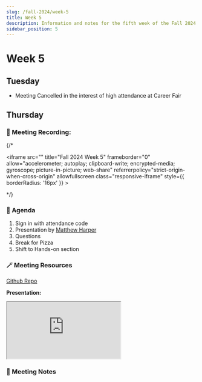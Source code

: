 ```yaml
---
slug: /fall-2024/week-5
title: Week 5
description: Information and notes for the fifth week of the Fall 2024 semester for the UMass Lowell Cloud Computing Club.
sidebar_position: 5
---
```


# Week 5

## Tuesday
- Meeting Cancelled in the interest of high attendance at Career Fair 

## Thursday

### 🎥 Meeting Recording:
{/* <div class="iframe-container">
    <iframe 
        src="" 
        title="Fall 2024 Week 5" 
        frameborder="0" 
        allow="accelerometer; autoplay; clipboard-write; encrypted-media; gyroscope; picture-in-picture; web-share" 
        referrerpolicy="strict-origin-when-cross-origin" 
        allowfullscreen
        class="responsive-iframe"
        style={{
            borderRadius: '16px'
        }}
    >
    </iframe>
</div> */}

### 🚩 Agenda
1. Sign in with attendance code
2. Presentation by [Matthew Harper](https://github.com/DaintyJet)
3. Questions
4. Break for Pizza
5. Shift to Hands-on section

### 🪄 Meeting Resources
[Github Repo](https://github.com/UMLCloudComputing/Docker/tree/main)

**Presentation:**
<iframe src="https://view.officeapps.live.com/op/embed.aspx?src=https%3A%2F%2Fraw%2Egithubusercontent%2Ecom%3A443%2FUMLCloudComputing%2FDocker%2Frefs%2Fheads%2Fmain%2FSlides%2FDocker%2DPanic%2Dv2%2Epptx&amp;wdAr=1.7724550898203593" 
    style={{ width: '693px', height: '476px', frameBorder: 0, borderRadius: '16px'}}>
</iframe>


### 📓 Meeting Notes
